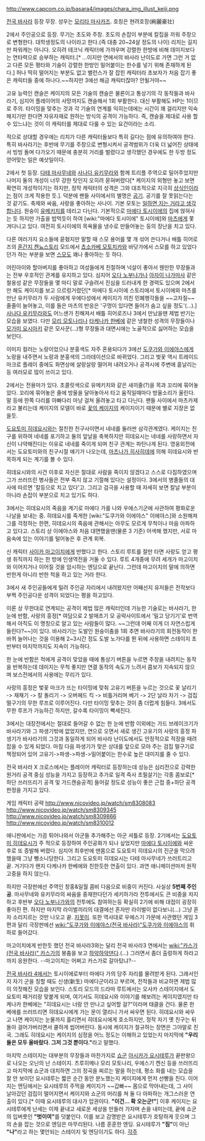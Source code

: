 http://www.capcom.co.jp/basara4/images/chara_img_illust_keiji.png

[[전국 바사라]] 등장 무장. 성우는 [[모리타 마사카즈]]. 호칭은 현려호장(絢麗豪壮)

2에서 주인공으로 등장. 무기는 초도와 주창. 초도의 손잡이 부분에 칼집을 끼워 주창으로 변형한다. 대학생정도의 나이라고 한다.(즉 대충 20~24살 정도의 나이)
리치는 길지만 파워캐는 아니다. 오히려 테크닉 캐릭터에 가까우며 강렬한 한방에 비해 데미지보다는 연타력으로 승부하는 캐릭터.[* ...이지만 연에서의 바사라 난이도로 가면 그런 거 없고 다른 모든 평타와 기술이 강렬한 한방인 밀어붙이는 한수를 넣기 위해 존재하게 된다.] 허나 딱히 떨어지는 부분도 없고 밸런스가 잘 잡힌 캐릭터라 초보자가 처음 잡기 좋은 캐릭터들 중에 하나다.~~하지만 3에선 해금 캐릭터잖아? 안될거야~~

고유 능력인 캔슬은 케이지의 모든 기술의 캔슬은 물론이고 통상기의 각 동작들과 바사라기, 심지어 플레이어의 사망까지도 캔슬해서 1회 부활한다. 대신 부활해도 HP는 1이므로 주의. 타이밍을 맞추는 것과 각 기술의 연계를 익히는데에는 시간이 꽤 걸리지만 익숙해지기만 한다면 자유자재로 원하는 방식의 공격이 가능하다. 즉, 캔슬을 제대로 사용 할 수 있느냐는 것이 이 캐릭터를 제대로 다룰 수 있는 요건이라는 소리.

적으로 상대할 경우에는 리치가 다른 캐릭터들보다 특히 길다는 점에 유의하여야 한다. 특히 바사라기는 후반에 무기를 주창으로 변형시켜서 공격범위가 더욱 더 넓어진 상태에서 빙빙 돌며 다가오기 때문에 충분히 거리를 벌렸다고 생각했던 경우에도 한 두방 정도 얻어맞는 일은 예삿일이다.

2에서 첫 등장. [[다테 마사무네(전국 바사라)|다테 마사무네]]와 [[사나다 유키무라]]와 함께 트리플 주역으로 밀어주었지만 나머지 둘의 개성이 너무 강한 탓인지 오히려 묻혀버렸다[* 케이지의 외형만 놓고 보면 확연히 개성적이기는 하지만, 정작 캐릭터의 성격은 그와 대조적으로 지극히 [[상식인]]이라는 점이 크게 작용한 듯.]. 덕분에 팬들 사이에서의 별명은 [[공기]]. 공기를 잘 못읽는다는 것 같기도.
축제와 싸움, 사랑을 좋아하는 사나이. 기본 모토는 [[일하면 지는 거라고 생각합니다]]. 원숭이 [[유메키치]]를 데리고 다닌다. 기본적으로 [[마에다 토시이에]]의 집에 얹혀사는 듯 하지만 가출을 밥먹듯이 하여 [wiki:"마에다 토시이에" 토시이에]와 [[마츠]]에게 쫓겨다니고 있다. 여전히 토시이에의 목욕물을 냉수로 만들어놓는 둥의 장난을 치고 있다.

다른 여러가지 요소들에 묻혔지만 말할 때 스모 용어를 몇 개 섞어 쓴다거나 배틀 히어로즈의 [[혼간지 켄뇨]]스토리 모드에서 [[쵸소카베 모토치카]]와 바닷가에서 스모를 하고 있었다던가 하는 부분을 보면 [[스모]]도 꽤나 좋아하는 듯 하다.

어린아이와 할아버지를 좋아하고 여성들에게 친절하며 넉살이 좋아서 웬만한 무장들과는 전부 우호적인 관계를 유지하고 있다. 심지어 [[오다 노부나가]]나 [[아자이 나가마사]] 같은 철옹성 같은 무장들을 몇 마디 말로 구슬려서 진심을 드러내게 한 경력도 있으며 2에서만 해도 케이지를 보고 으르렁거렸던[* 마에다 토시이에 스토리에서 토시이에와 마츠를 만난 유키무라가 두 사람에게 우에다성에서 케이지가 끼친 민폐행각들을 ~~고자질~~줄줄이 늘어놓고, 이를 들은 마츠의 반응은 '구멍이 있다면 들어가 숨고 싶을 정도'(...).] [[사나다 유키무라]]와도 어느샌가 친해져서 배틀 히어로즈나 3에서 만났을땐 제법 반기는 모습을 보였다. 다만 [[모리 모토나리]]나 [[타케나카 한베에]] 같은 냉철한 성격의 무장들이나 [[모가미 요시아키]] 같은 모사꾼(...)형 무장들과 대면시에는 노골적으로 싫어하는 모습을 보인다.

이미지 컬러는 노랑이었으나 분홍색도 자주 혼용되다가 3에선 [[도쿠가와 이에야스]]에게 노랑을 내주면서 노랑과 분홍색의 그라데이션으로 바뀌었다. 그리고 벚꽃 역시 트레이드 마크로 플레이 중에도 화면상에 살랑살랑 떨어져 내려오거나 공격시에 주변에 흩날리는 등 여러모로 많이 쓰이고 있다.

2에서는 전용마가 있다. 초콜릿색으로 유메키치와 같은 새끼줄(?)을 목과 꼬리에 묶어놓았다. 꼬리에 묶어놓은 줄에 방울을 달아놓아서 타고 움직일때마다 방울소리가 울린다. 말 등에 한쪽 다리를 아빠다리 마냥 걸쳐 올려놓고 타고 다닌다. 팬들 사이에서 마츠카제라고 불리는데 케이지의 모델이 바로 [[꽃의 케이지]]의 케이지이기 때문에 별로 지장은 없을듯.

[[도요토미 히데요시]]와는 절친한 친구사이면서 네네를 둘러싼 삼각관계였다. 케이지는 친구를 위하여 네네를 포기하고 둘의 앞날을 축복하지만 히데요시는 네네를 사랑하면서 자신이 나약해진다는 이유로 네네를 죽이게 되며 친구 관계는 파탄나게 된다.
영웅외전에서는 도요토미와의 친구시절 얘기가 나오는데, [[마츠나가 히사히데]]에 의해 히데요시와 반목하게 되는 계기를 볼 수 있다.

히데요시와의 사건 이후로 자신은 절대로 사람을 죽이지 않겠다고 스스로 다짐하였으며 그가 쓰러뜨린 병사들은 전부 죽지 않고 기절해 있다는 설정이다. 3에서의 병졸들의 대사에 따르면 '칼등으로 치고 있다'고. 그리고 검극을 사용할 때 자세히 보면 칼날 부분이 아니라 손잡이 부분으로 치고 있기도 하다.

3에서는 히데요시의 죽음을 계기로 마에다 가를 나와 우에스기군에 사관하여 평화로운 나날을 보내는 중. 히데요시를 죽게한 [wiki:"도쿠가와 이에야스" 이에야스]와 소원해져 그를 걱정하는 한편, 히데요시의 죽음에 관해서는 아무도 모르게 무척이나 마음 아파하고 있다고. 스토리 상 이에야스와 처음 대면했을땐(물론 3 기준) 어색해 했지만, 서로 마음속에 있는 이야기를 털어놓은 후 관계 회복.

신 캐릭터 [[사이카 마고이치]]에게 반했다고 한다. 스토리 루트를 잘만 타면 사랑도 얻고 평생 취직까지 하는 한 방에 인생역전을 거둘 수 있다. 루트 4개중에 무려 세개가 마고이치와 이어지거나 이어질 것을 암시하는 엔딩으로 끝난다. 그런데 마고이치의 말에 의하면 반한게 아니라 반한 척을 하고 있는 거라 한다.

3에서 새 주인공들에게 밀려 주인공 자리에서 내려왔지만 어째선지 유저들은 전작보다 부쩍 주인공다운 성격이 되었다는 평을 하고있다.

이론 상 무한대로 연계되는 공격이 제법 많은 캐릭터인데 가능한 기술로는 바사라기, 한 눈에 반함, 사랑의 흥정[* 여담으로 2 발매초기 모 공략사이트에서 '밀고 당기기'로 번역해서 아직도 이 명칭으로 알고 있는 사람들이 많다. ~~그런데 어째 이게 더 자연스럽게 들린다?~~]이 있다.
바사라기는 도발인 원숭이춤을 1회 추면 바사라기의 회전동작이 한 바퀴 늘어나는 것을 이용해 2~3시간 정도 도발 노가다를 뛴 뒤에 사용하면 스테이지 초반부터 마지막까지도 지속이 가능하다.

한 눈에 반함은 적에게 공격이 맞았을 때에 통상기 버튼을 누르면 주창을 내려치는 동작을 반복하는데 데미지는 무척 좋지만 연결 동작의 속도가 느려서 콤보가 지속되지 않으며 보스전에서의 사용에는 무리가 있다.

사랑의 흥정은 벛꽃 마크가 뜨는 타이밍에 맞춰 고유기 버튼을 누르는 것으로 꽃 날리기 -> 재채기 -> 칼 돌리기 -> 오버헤드 킥 -> 비틀거리며 베기 -> 2단 날라 차기 -> 검집 떨구기의 무한 루프로 이루어진다. 다만 타이밍 맞추는 것이 좀 더럽게 힘들다. 3에서도 무한 루프가 가능하긴 하지만, 갈수록 타이밍이 빡세진다.

3에서는 대장전에서는 절대로 들어갈 수 없는 한 눈에 반함 이외에는 가드 브레이크기가 바사라기와 그 파생기밖에 없었지만, 연으로 오면서 새로 생긴 고유기의 사랑의 흥정 파생기가 바사라기의 그것과 동일하게 되어 바사라 난이도에서도 안정적으로 적장을 때려잡을 수 있게 되었다. 마침 다음 파생기가 맞은 상대를 앞으로 모아 주는 검집 떨구기로 책정되어 있어 고유기->파생->파생->밀어붙이는 한수로 높은 대미지를 줄 수 있다.

전국 바사라 X 크로스에서는 플레이어 캐릭터로 등장하는데 성능은 심리전으로 강력한 원거리 공격 중심 성능을 가지고 등장하고 추가로 일격 즉사 초필살기는 각종 콤보로[* 하단 쓰러뜨리기 공격 및 가드캔슬공격] 들어갈 정도로 성능이 좋은 근접 중+하단 공격 판정을 가지고 있다.

게임 캐릭터 공략
http://www.nicovideo.jp/watch/sm8308083
http://www.nicovideo.jp/watch/sm8309345
http://www.nicovideo.jp/watch/sm8309866
http://www.nicovideo.jp/watch/sm8310012

애니판에서는 가끔 튀어나와서 아군들 추가해주는 아군 셔틀로 등장. 2기에서는 [[도요토미 히데요시]]가 주 적으로 등장하여 주인공화가 되나 싶었지만 [[마에다 토시이에]]와 싸운 후로 또 증발해 버렸다. 심지어 최후반에 맨몸으로 도요토미 히데요시의 진군을 막으려했을때 그냥 뺑소니당한다. 그리고 도요토미 히데요시는 다테 마사무네가 쓰러트리고 끝. 거기다가 왠지 다케나카 한베에와 친한듯한 연출이 있다. 과연 애니메이션마저 원작 고증을 하지 않는다.

하지만 극장판에선 주역인 창홍&일월 콤비 다음으로 비중이 커진다. 사실상 '''5번째 주인공'''. 마사무네와 유키무라의 싸움을 중재한다던가 세키하가라 전투에서도 큰 비중을 차지하고 후반부 [[오다 노부나가]]와의 전투에도 참여하는등 확실히 2기에 비해 대접이 굉장히 좋아진 편. 하지만 마지막 라이벌끼리의 대결에선 혼자만 라이벌이 없다보니(...) 그냥 혼자 소리지르는 것만 나오고 끝. [[지못미]]. 또한 역사대로 우에스기 가문에 사관했던 게임 3편과 달리 극장판에선 [[wiki:"도쿠가와 이에야스(전국 바사라)"도쿠가와 이에야스]]의 휘하로 들어갔다.

마고이치에게 반한듯 했던 전국 바사라3와는 달리 전국 바사라3 연에서는 [[wiki:"카스가(전국 바사라)" 카스가]]의 봉춤을 보고 [[하악하악]]댄다.(...) 그러면서 좀더 출렁하게 하라고까지 응원한다. --마고이치는 어쩌고 카스가로 갈아탔냐?--

[[전국 바사라 4]]에서는 토시이에로부터 마에다 가의 당주 자리를 물려받게 된다. 그래서인지 자기 군을 칭할 때도 신생(新生) 마에다군이라고 부르며, 전작들과 비교하면 제법 많이 의젓해진 모습을 보인다. 스토리 모드의 드라마 루트에서는 오사카 스테이지에서 도요토미 패거리랑 맞붙게 되며, 여기서도 히데요시와 이야기를 해보려는 케이지였지만 타케나카 한베에는 "히데요시는 너랑 안 만나고 싶어할 걸?"이라며 태클을 건다. 물론 한베에를 쓰러뜨리면 히데요시에게 가는 문이 열리니 가서 싸우면 된다. 히데요시와 싸우고 나면 케이지는 눈물까지 흘리면서 히데요시에게 호소하지만, 정작 자기 옛 친구는 뒤돌아 걸어가버리면서 쿨하게 씹어버린다. 동시에 케이지가 절규하는 장면은 그야말로 진국. 그래도 히데요시는 케이지의 심정을 어느 정도는 이해하고 있었는지 마지막에 '''"우리 둘은 모두 올바랐다. 그저 그것 뿐이다."'''라고 말했다.

마지막 스테이지는 대부분의 무장들과 마찬가지로 [[쇼군]] [[아시카가 요시테루]]가 끝판왕으로 나오는 오닌의 난 스테이지. 츠루히메나 모리 모토나리, 우에스기 켄신 등을 쓰러뜨리고 마지막에 쇼군과 대치하면 그의 정곡을 찌르는 말을 하는데, 평소 화를 내는 모습을 잘 안 보이던 요시테루는 짧은 순간 동안 분노했는지 케이지에게 먼저 선빵을 친다. 이어지는 엔딩에서는 요시테루의 주먹을 케이지가 ~~갑빠~~ 몸으로 막아내는데, 그 사이 날아갔던 검집이 떨어지면서 케이지와 쇼군의 머리를 쳐 둘 다 아파하는 개그스러운 연출이 있다.[* 이때 요시테루의 대사가 압권이다. '''"이건... 확 오는군!"'''] 이후 케이지는 요시테루에게 난세는 이제 끝내고 새로운 세상을 만들러 가자며 손을 내미는데, 끝에 쇼군의 입버릇인 '''"벗이여"'''를 덧붙인다. 이를 보고 감명받은 요시테루가 호탕하게 웃으며 그의 손을 잡는 것으로 엔딩은 마무리된다. 나름 훈훈한 엔딩. 요시테루가 '''"짐"'''이 아닌 '''"나"'''라고 하는 몇안되는 스테이지 및 엔딩이기도 하다.
[[각주]]
